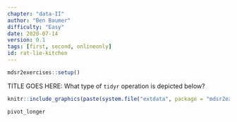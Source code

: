 ```yaml
---
chapter: "data-II"
author: "Ben Baumer"
difficulty: "Easy"
date: 2020-07-14 
version: 0.1
tags: [first, second, onlineonly]
id: rat-lie-kitchen
---
```

```r
mdsr2exercises::setup()
```

TITLE GOES HERE: What type of `tidyr` operation is depicted below? 


```r
knitr::include_graphics(paste(system.file("extdata", package = "mdsr2exercises"), "/tidyr-gather.png", sep = ""))
```

<!--answer-start-->
`pivot_longer`
<!--answer-end-->


